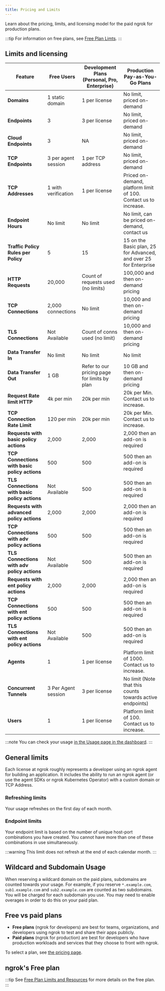 ```yaml
---
title: Pricing and Limits
---
```



Learn about the pricing, limits, and licensing model for the paid ngrok for production plans.

:::tip
For information on free plans, see [Free Plan Limts](/pricing-limits/free-plan-limits/).
:::

## Limits and licensing

| Feature                                       | Free Users          | Development Plans (Personal, Pro, Enterprise) | Production Pay-as-You-Go Plans                                    |
| --------------------------------------------- | ------------------- | --------------------------------------------- | ----------------------------------------------------------------- |
| **Domains**                                   | 1 static domain     | 1 per license                                 | No limit, priced on-demand                                        |
| **Endpoints**                                 | 3                   | 3 per license                                 | No limit, priced on-demand                                        |
| **Cloud Endpoints**                           | 3                   | NA                                            | No limit, priced on-demand                                        |
| **TCP Endpoints**                             | 3 per agent session | 1 per TCP address                             | No limit, priced on-demand                                        |
| **TCP Addresses**                             | 1 with verification | 1 per license                                 | Priced on-demand, platform limit of 100. Contact us to increase.  |
| **Endpoint Hours**                            | No limit            | No limit                                      | No limit, can be priced on-demand, contact us                     |
| **Traffic Policy Rules per Policy**           | 5                   | 15                                            | 15 on the Basic plan, 25 for Advanced, and over 25 for Enterprise |
| **HTTP Requests**                             | 20,000              | Count of requests used (no limits)            | 100,000 and then on-demand pricing                                |
| **TCP Connections**                           | 2,000 connections   | No limit                                      | 10,000 and then on-demand pricing                                 |
| **TLS Connections**                           | Not Available       | Count of conns used (no limit)                | 10,000 and then on-demand pricing                                 |
| **Data Transfer In**                          | No limit            | No limit                                      | No limit                                                          |
| **Data Transfer Out**                         | 1 GB                | Refer to our pricing page for limits by plan  | 10 GB and then on-demand pricing                                  |
| **Request Rate limit HTTP**                   | 4k per min          | 20k per min                                   | 20k per Min. Contact us to increase.                              |
| **TCP Connection Rate Limit**                 | 120 per min         | 20k per min                                   | 20k per Min. Contact us to increase.                              |
| **Requests with basic policy actions**        | 2,000               | 2,000                                         | 2,000 then an add-on is required                                  |
| **TCP Connections with basic policy actions** | 500                 | 500                                           | 500 then an add-on is required                                    |
| **TLS Connections with basic policy actions** | Not Available       | 500                                           | 500 then an add-on is required                                    |
| **Requests with advanced policy actions**     | 2,000               | 2,000                                         | 2,000 then an add-on is required                                  |
| **TCP Connections with adv policy actions**   | 500                 | 500                                           | 500 then an add-on is required                                    |
| **TLS Connections with adv policy actions**   | Not Available       | 500                                           | 500 then an add-on is required                                    |
| **Requests with ent policy actions**          | 2,000               | 2,000                                         | 2,000 then an add-on is required                                  |
| **TCP Connections with ent policy actions**   | 500                 | 500                                           | 500 then an add-on is required                                    |
| **TLS Connections with ent policy actions**   | Not Available       | 500                                           | 500 then an add-on is required                                    |
| **Agents**                                    | 1                   | 1 per license                                 | Platform limit of 1000. Contact us to increase.                   |
| **Concurrent Tunnels**                        | 3 Per Agent session | 3 per license                                 | No limit (Note that this counts towards active endpoints)         |
| **Users**                                     | 1                   | 1 per license                                 | Platform limit of 100. Contact us to increase.                    |

:::note
You can check your usage [in the Usage page in the dashboard](https://dashboard.ngrok.com/usage).
:::

## General limits

Each license at ngrok roughly represents a developer using an ngrok agent for building an application. It includes the ability to run an ngrok agent (or use the agent SDKs or ngrok Kubernetes Operator) with a custom domain or TCP Address.

### Refreshing limits

Your usage refreshes on the first day of each month.

### Endpoint limits

Your endpoint limit is based on the number of unique host-port combinations you have created. You cannot have more than one of these combinations in use simultaneously.

:::warning
This limit does not refresh at the end of each calendar month.
:::

## Wildcard and Subdomain Usage

When reserving a wildcard domain on the paid plans, subdomains are counted towards your usage. For example, if you reserve `*.example.com`, `sub1.example.com` and `sub2.example.com` are counted as two subdomains.
You will be charged for each subdomain you use.
You may need to enable overages in order to do this on your paid plan.

## Free vs paid plans

- **Free plans** (ngrok for developers) are best for teams, organizations, and developers using ngrok to test and share their apps publicly.
- **Paid plans** (ngrok for production) are best for developers who have production workloads and services that they choose to front with ngrok.

To select a plan, see [the pricing page](https://ngrok.com/pricing?ref=docs).

## ngrok's Free plan

:::tip
See [Free Plan Limits and Resources](/docs/pricing-limits/free-plan-limits) for more details on the free plan.
:::

<FreeResources />
